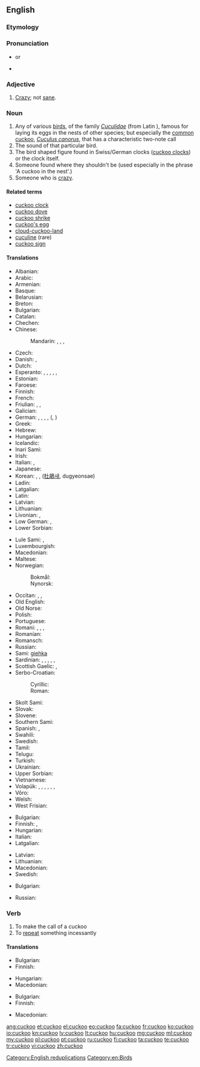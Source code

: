 ==English==

{{wikipedia}}

===Etymology===
{{onomat}}

===Pronunciation===
* {{IPA|/ˈkʊkuː/}} or {{IPA|/ˈkuːkuː/}}
* {{audio|en-us-cuckoo.ogg|Audio (US)}}

===Adjective===
{{en-adj}}

# [[crazy|Crazy]]; not [[sane]].

===Noun===
{{en-noun}}

# Any of various [[bird]]s, of the family ''[[Cuculidae]]'' (from Latin {{term|cuculus||cuckoo|lang=la}}), famous for laying its eggs in the nests of other species; but especially the [[common cuckoo]], ''[[Cuculus canorus]]'', that has a characteristic two-note call
# The sound of that particular bird.
# The bird shaped figure found in Swiss/German clocks ([[cuckoo clock]]s) or the clock itself.
# Someone found where they shouldn't be (used especially in the phrase 'A cuckoo in the nest'.)
# Someone who is [[crazy]].

====Related terms====
* [[cuckoo clock]]
* [[cuckoo dove]]
* [[cuckoo shrike]]
* [[cuckoo's egg]]
* [[cloud-cuckoo-land]]
* [[cuculine]] (rare)
* [[cuckoo sign]]

====Translations====
{{trans-top|the bird}}
* Albanian: {{t-|sq|qyqja}}
* Arabic: {{t-|ar|وقواق|m|tr=waqwaaq}}
* Armenian: {{t-|hy|կկու|tr=kku}}
* Basque: {{t-|eu|kuku}}
* Belarusian: {{t-|be|зязюля|tr=zjazjúlja}}
* Breton: {{t+|br|koukoug}}
* Bulgarian: {{t-|bg|обикновена кукувица|tr=obiknovena kukuvica|f}}
* Catalan: {{t-|ca|cucut|m}}
* Chechen: {{tø|ce|оттйокх}}
* Chinese:
*: Mandarin: {{t|cmn|杜鵑|sc=Hani}}, {{t|cmn|杜鹃|tr=dùjuān|sc=Hani}}, {{t|cmn|布穀|sc=Hani}}, {{t|cmn|布谷|tr=bùgǔ|sc=Hani}}
* Czech: {{t-|cs|kukačka|f}}
* Danish: {{qualifier|♂♀}} {{t-|da|gøg|c}}, {{qualifier|♂♀ offspring, young}} {{t-|da|gøgeunge|c}}
* Dutch: {{t+|nl|koekoek|m}}
* Esperanto: {{qualifier|♂♀}} {{t-|eo|kukolo}}, {{qualifier|♂}} {{t-|eo|virkukolo}}, {{qualifier|♀}} {{t-|eo|kukolino}}, {{qualifier|♂♀ offspring}} {{t-|eo|kukolido}}, {{qualifier|♂ offspring}} {{t-|eo|virkukolido}}, {{qualifier|♀ offspring}} {{t-|eo|kukolidino}}
* Estonian: {{t+|et|kägu}}
* Faroese: {{t-|fo|geykur}}
* Finnish: {{t+|fi|käki}}
* French: {{t+|fr|coucou|m}}
* Friulian: {{tø|fur|cuc}}, {{tø|fur|cuců}}, {{tø|fur|cucuc}}
* Galician: {{t-|gl|cuco|m}}
* German: {{qualifier|♂♀}} {{t+|de|Kuckuck|m}}, {{qualifier|♂}} {{t-|de|Kuckucksmännchen|n}}, {{qualifier|♀}} {{t-|de|Kuckucksweibchen|n}}, {{qualifier|obsolete ♂♀}} {{t+|de|Gauch|m}}, ({{t-|de|Gauche|m|p}}, {{t-|de|Gäuche|m|p}})
* Greek: {{t+|el|κούκος|tr=kúkos}}
* Hebrew: {{t-|he|קוקייה|f|alt=קוּקִיָה|tr=kukiyá}}
* Hungarian: {{t+|hu|kakukk}}
* Icelandic: {{t+|is|gaukur|m}}
* Inari Sami: {{tø|smn|kiehâ}}
* Irish: {{t-|ga|cuach}}
* Italian: {{t+|it|cuculo|m}}, {{t+|it|cucù|m}}
* Japanese: {{t-|ja|カッコウ|tr=kakkō}}
* Korean: {{t-|ko|뻐꾸기|tr=ppeokkugi}}, {{t-|ko|두견새}}, ([[杜鵑]]새, dugyeonsae)
* Ladin: {{tø|lld|cuch}}
* Latgalian: {{tø|ltg|dzagiuze}}
* Latin: {{t-|la|cuculus|m}}
* Latvian: {{t+|lv|dzeguze}}
* Lithuanian: {{t+|lt|gegutė}}
* Livonian: {{tø|liv|keg}}, {{tø|liv|kukūlind}}
* Low German: {{t+|nds|Kuukuuk|m}}, {{t-|nds|kukuuk|m}}
* Lower Sorbian: {{tø|dsb|kukawa}}
{{trans-mid}}
* Lule Sami: {{tø|smj|giehka}}, {{tø|smj|ránatjalådde}}
* Luxembourgish: {{t-|lb|Guckuck|m}}
* Macedonian: {{t-|mk|кукавица|f|tr=kukávica}}
* Maltese: {{t-|mt|daqquqa kaħla|f}}
* Norwegian:
*: Bokmål: {{t-|no|gjøk|m}}
*: Nynorsk: {{t-|nn|gauk|m}}
* Occitan: {{t+|oc|coguol|m}}, {{t+|oc|coguou|m}}, {{t+|oc|cocut|m}}
* Old English: {{t-|ang|geac|m|alt=ġēac}}
* Old Norse: {{tø|non|gaukr|m}}
* Polish: {{t+|pl|kukułka|f}}
* Portuguese: {{t+|pt|cuco|m}}
* Romani: {{tø|rom|kukuriezo|m}}, {{tø|rom|chuhuriezo|m}}, {{tø|rom|kukuriashka|f}}, {{tø|rom|chuhuriashka|f}}
* Romanian: {{t+|ro|cuc}}
* Romansch: {{t-|rm|cucu}}
* Russian: {{t+|ru|кукушка|f|tr=kukúška}}
* Sami: [[giehka]]
* Sardinian: {{t-|sc|cucu}}, {{t-|sc|cucui}}, {{t-|sc|cucuperra}}, {{t-|sc|cucuperrai}}, {{t-|sc|cucuevvai}}, {{t-|sc|cucumarei}}
* Scottish Gaelic: {{t-|gd|cuthag|f}}, {{t-|gd|cuach|f}}
* Serbo-Croatian:
*: Cyrillic: {{t-|sh|кукавица|f|sc=Cyrl}}
*: Roman: {{t-|sh|kukavica|f}}
* Skolt Sami: {{tø|sms|ǩiõkk}}
* Slovak: {{t-|sk|kukučka|f}}
* Slovene: {{t+|sl|kukavica|f}}
* Southern Sami: {{tø|sma|gïege}}
* Spanish: {{t+|es|cuco|m}}, {{t+|es|cuclillo|m}}
* Swahili: {{t-|sw|kekeo}}
* Swedish: {{t+|sv|gök|c}}
* Tamil: {{t+|ta|குயில்|tr=kuyil|sc=Taml}}
* Telugu: {{t+|te|కోకిల}}
* Turkish: {{t+|tr|guguk}}
* Ukrainian: {{t-|uk|зозуля|f|tr=zozúlja}}
* Upper Sorbian: {{t-|hsb|kokula}}
* Vietnamese: {{t|vi|chim cu}}
* Volapük: {{qualifier|♂♀}} {{t+|vo|kukuk}}, {{qualifier|♂}} {{t-|vo|hikukuk}}, {{qualifier|♀}} {{t-|vo|jikukuk}}, {{qualifier|♂♀ offspring}} {{t-|vo|kukukül}}, {{qualifier|♂ offspring}} {{t-|vo|hikukukül}}, {{qualifier|♀ offspring}} {{t-|vo|jikukukül}}, {{qualifier|older term, obsolete}} {{t-|vo|kuklit}}
* Võro: {{tø|vro|kägo}}
* Welsh: {{t-|cy|cog}}
* West Frisian: {{t+|fy|koekoek}}
{{trans-bottom}}

{{trans-top|the sound}}
* Bulgarian: {{t-|bg|кукане|n}}
* Finnish: {{t-|fi|kukunta}}, {{t+|fi|kukkuu}}
* Hungarian: {{t+|hu|kakukk}}
* Italian: {{t-|it|cu cu}}
* Latgalian: {{tø|ltg|kiukuot}}
{{trans-mid}}
* Latvian: {{t-|lv|kūkot}}
* Lithuanian: {{t-|lt|kukuoti}}
* Macedonian: {{t-|mk|ку-ку|tr=ku-ku}}
* Swedish: {{t+|sv|kucku}}
{{trans-bottom}}

{{trans-top|someone crazy}}
* Bulgarian: {{t+|bg|чалнат|m}}
{{trans-mid}}
* Russian: {{t|ru|ку-ку|sc=Cyrl}}
{{trans-bottom}}

===Verb===
{{en-verb}}

# To make the call of a cuckoo
# To [[repeat]] something incessantly

====Translations====
{{trans-top|to make the call of a cuckoo}}
* Bulgarian: {{t-|bg|кукам}}
* Finnish: {{t+|fi|kukkua}}
{{trans-mid}}
* Hungarian: {{t-|hu|kakukkol}}
* Macedonian: {{t-|mk|кука|tr=kúka}}
{{trans-bottom}}

{{trans-top|to repeat something incessantly}}
* Bulgarian: {{t-|bg|повтарям монотонно}}
* Finnish: {{t+|fi|hokea}}
{{trans-mid}}
* Macedonian: {{t-|mk|вергла|tr=vérgla}}
{{trans-bottom}}

[[Category:English reduplications]]
[[Category:en:Birds]]

[[ang:cuckoo]]
[[et:cuckoo]]
[[el:cuckoo]]
[[eo:cuckoo]]
[[fa:cuckoo]]
[[fr:cuckoo]]
[[ko:cuckoo]]
[[io:cuckoo]]
[[kn:cuckoo]]
[[lv:cuckoo]]
[[lt:cuckoo]]
[[hu:cuckoo]]
[[mg:cuckoo]]
[[ml:cuckoo]]
[[my:cuckoo]]
[[pl:cuckoo]]
[[pt:cuckoo]]
[[ru:cuckoo]]
[[fi:cuckoo]]
[[ta:cuckoo]]
[[te:cuckoo]]
[[tr:cuckoo]]
[[vi:cuckoo]]
[[zh:cuckoo]]